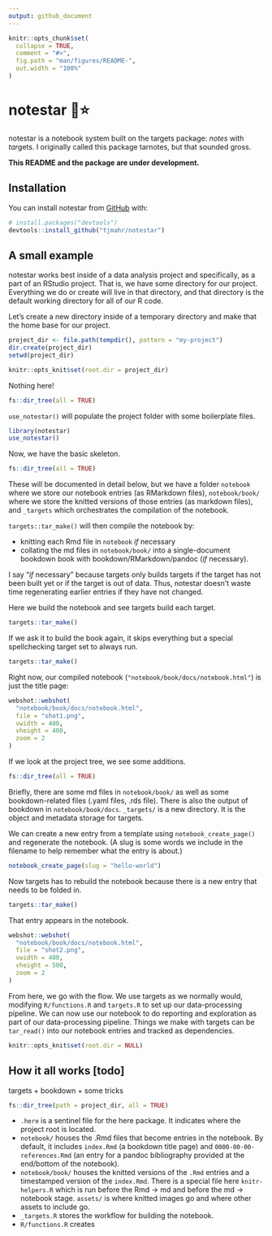 ```yaml
---
output: github_document
---
```


<!-- README.md is generated from README.Rmd. Please edit that file -->

<!-- say directory, not folder -->

```r
knitr::opts_chunk$set(
  collapse = TRUE,
  comment = "#>",
  fig.path = "man/figures/README-",
  out.width = "100%"
)
```

# notestar 📓⭐

<!-- badges: start -->
<!-- badges: end -->

notestar is a notebook system built on the targets package: *notes* with
*tar*gets. I originally called this package tarnotes, but that sounded gross.

**This README and the package are under development.**

## Installation

You can install notestar from [GitHub](https://github.com/) with:

``` r
# install.packages("devtools")
devtools::install_github("tjmahr/notestar")
```

## A small example

notestar works best inside of a data analysis project and specifically, as a
part of an RStudio project. That is, we have some directory for our project.
Everything we do or create will live in that directory, and that directory is
the default working directory for all of our R code.

Let's create a new directory inside of a temporary directory and make that the
home base for our project.

```r
project_dir <- file.path(tempdir(), pattern = "my-project")
dir.create(project_dir)
setwd(project_dir)
```

```r
knitr::opts_knit$set(root.dir = project_dir)
```


Nothing here!

```r
fs::dir_tree(all = TRUE)
```

`use_notestar()` will populate the project folder with some boilerplate files.

```r
library(notestar)
use_notestar()
```

Now, we have the basic skeleton. 

```r
fs::dir_tree(all = TRUE)
```

These will be documented in detail below, but we
have a folder `notebook` where we store our notebook entries (as RMarkdown
files), `notebook/book/` where we store the knitted versions of those entries
(as markdown files), and `_targets` which orchestrates the compilation of the
notebook.

`targets::tar_make()` will then compile the notebook by:

  - knitting each Rmd file in `notebook` *if* necessary
  - collating the md files in `notebook/book/` into a single-document bookdown
    book with bookdown/RMarkdown/pandoc (*if* necessary).

I say "*if* necessary" because targets only builds targets if the target has not
been built yet or if the target is out of data. Thus, notestar doesn't waste
time regenerating earlier entries if they have not changed.


Here we build the notebook and see targets build each target.

```r
targets::tar_make()
```

If we ask it to build the book again, it skips everything but a special
spellchecking target set to always run.

```r
targets::tar_make()
```

Right now, our compiled notebook (`"notebook/book/docs/notebook.html"`) is just
the title page:

```r
webshot::webshot(
  "notebook/book/docs/notebook.html",  
  file = "shot1.png",
  vwidth = 400, 
  vheight = 400,
  zoom = 2
)
```

If we look at the project tree, we see some additions.

```r
fs::dir_tree(all = TRUE)
```

Briefly, there are some md files in `notebook/book/` as well as some
bookdown-related files (.yaml files, .rds file). There is also the output of
bookdown in `notebook/book/docs`. `_targets/` is a new directory. It is the
object and metadata storage for targets.



We can create a new entry from a template using `notebook_create_page()` and
regenerate the notebook. (A slug is some words we include in the filename to
help remember what the entry is about.)

```r
notebook_create_page(slug = "hello-world")
```

Now targets has to rebuild the notebook because there is a new entry that needs
to be folded in.

```r
targets::tar_make()
```

That entry appears in the notebook.

```r
webshot::webshot(
  "notebook/book/docs/notebook.html",
  file = "shot2.png",
  vwidth = 400, 
  vheight = 500, 
  zoom = 2
)
```

From here, we go with the flow. We use targets as we normally would, modifying
`R/functions.R` and `targets.R` to set up our data-processing pipeline. We can
now use our notebook to do reporting and exploration as part of our
data-processing pipeline. Things we make with targets can be `tar_read()` into
our notebook entries and tracked as dependencies.

```r
knitr::opts_knit$set(root.dir = NULL)
```




## How it all works [todo]

targets + bookdown + some tricks

```r
fs::dir_tree(path = project_dir, all = TRUE)
```

  - `.here` is a sentinel file for the here package. It indicates where the
    project root is located.
  - `notebook/` houses the .Rmd files that become entries in the notebook. By
    default, it includes `index.Rmd` (a bookdown title page) and
    `0000-00-00-references.Rmd` (an entry for a pandoc bibliography provided at
    the end/bottom of the notebook).
  - `notebook/book/` houses the knitted versions of the `.Rmd` entries and a
    timestamped version of the `index.Rmd`. There is a special file here
    `knitr-helpers.R` which is run before the Rmd -\> md and before the md -\>
    notebook stage. `assets/` is where knitted images go and where other assets
    to include go.
  - `_targets.R` stores the workflow for building the notebook.
  - `R/functions.R` creates

